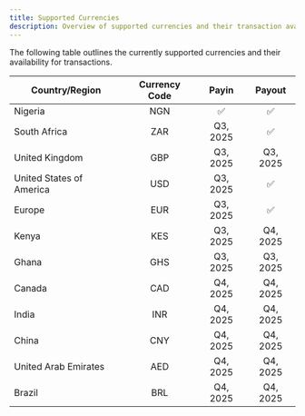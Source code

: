 ```yaml
---
title: Supported Currencies
description: Overview of supported currencies and their transaction availability.
---
```


The following table outlines the currently supported currencies and their availability for transactions.

| Country/Region           | Currency Code |  Payin   |  Payout  |
| ------------------------ | :-----------: | :------: | :------: |
| Nigeria                  |      NGN      |    ✅    |    ✅    |
| South Africa             |      ZAR      | Q3, 2025 |    ✅    |
| United Kingdom           |      GBP      | Q3, 2025 | Q3, 2025 |
| United States of America |      USD      | Q3, 2025 |    ✅    |
| Europe                   |      EUR      | Q3, 2025 |    ✅    |
| Kenya                    |      KES      | Q3, 2025 | Q4, 2025 |
| Ghana                    |      GHS      | Q3, 2025 | Q3, 2025 |
| Canada                   |      CAD      | Q4, 2025 | Q4, 2025 |
| India                    |      INR      | Q4, 2025 | Q4, 2025 |
| China                    |      CNY      | Q4, 2025 | Q4, 2025 |
| United Arab Emirates     |      AED      | Q4, 2025 | Q4, 2025 |
| Brazil                   |      BRL      | Q4, 2025 | Q4, 2025 |

